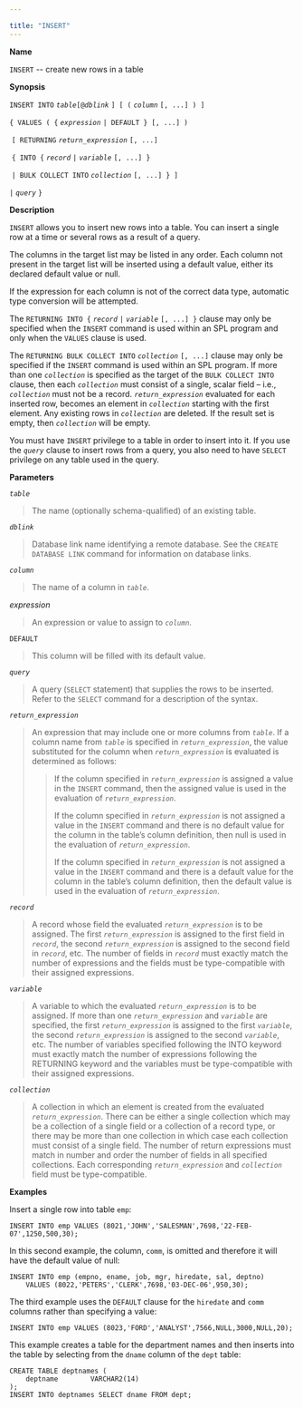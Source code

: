 ---

title: "INSERT"
---

<div id="insert" class="registered_link"></div>

**Name**

`INSERT` -- create new rows in a table

**Synopsis**

`INSERT INTO` *`table`*`[@`*`dblink`* `] [ (` *`column`* `[, ...] ) ]`

  `{ VALUES ( {` *`expression`* `| DEFAULT } [, ...] )`

​    `[ RETURNING` *`return_expression`* `[, ...]`

​        `{ INTO {` *`record`* `|` *`variable`* `[, ...] }`

​        `| BULK COLLECT INTO` *`collection`* `[, ...] } ]`

  `|` *`query`* `}`

**Description**

`INSERT` allows you to insert new rows into a table. You can insert a single row at a time or several rows as a result of a query.

The columns in the target list may be listed in any order. Each column not present in the target list will be inserted using a default value, either its declared default value or null.

If the expression for each column is not of the correct data type, automatic type conversion will be attempted.

The `RETURNING INTO {` *`record`* `|` *`variable`* `[, ...] }` clause may only be specified when the `INSERT` command is used within an SPL program and only when the `VALUES` clause is used.

The `RETURNING BULK COLLECT INTO` *`collection`* `[, ...]` clause may only be specified if the `INSERT` command is used within an SPL program. If more than one *`collection`* is specified as the target of the `BULK COLLECT INTO` clause, then each *`collection`* must consist of a single, scalar field – i.e., *`collection`* must not be a record. *`return_expression`* evaluated for each inserted row, becomes an element in *`collection`* starting with the first element. Any existing rows in *`collection`* are deleted. If the result set is empty, then *`collection`* will be empty.

You must have `INSERT` privilege to a table in order to insert into it. If you use the *`query`* clause to insert rows from a query, you also need to have `SELECT` privilege on any table used in the query.

**Parameters**

*`table`*

> The name (optionally schema-qualified) of an existing table.

*`dblink`*

> Database link name identifying a remote database. See the `CREATE DATABASE LINK` command for information on database links.

*`column`*

> The name of a column in *`table`*.

*expression*

> An expression or value to assign to *`column`*.

`DEFAULT`

> This column will be filled with its default value.

*`query`*

> A query (`SELECT` statement) that supplies the rows to be inserted. Refer to the `SELECT` command for a description of the syntax.

*`return_expression`*

> An expression that may include one or more columns from *`table`*. If a column name from *`table`* is specified in *`return_expression`*, the value substituted for the column when *`return_expression`* is evaluated is determined as follows:
>
> > If the column specified in *`return_expression`* is assigned a value in the `INSERT` command, then the assigned value is used in the evaluation of *`return_expression`*.
> >
> > If the column specified in *`return_expression`* is not assigned a value in the `INSERT` command and there is no default value for the column in the table’s column definition, then null is used in the evaluation of *`return_expression`*.
> >
> > If the column specified in *`return_expression`* is not assigned a value in the `INSERT` command and there is a default value for the column in the table’s column definition, then the default value is used in the evaluation of *`return_expression`*.

*`record`*

> A record whose field the evaluated *`return_expression`* is to be assigned. The first *`return_expression`* is assigned to the first field in *`record`*, the second *`return_expression`* is assigned to the second field in *`record`*, etc. The number of fields in *`record`* must exactly match the number of expressions and the fields must be type-compatible with their assigned expressions.

*`variable`*

> A variable to which the evaluated *`return_expression`* is to be assigned. If more than one *`return_expression`* and *`variable`* are specified, the first *`return_expression`* is assigned to the first *`variable`*, the second *`return_expression`* is assigned to the second *`variable`*, etc. The number of variables specified following the INTO keyword must exactly match the number of expressions following the RETURNING keyword and the variables must be type-compatible with their assigned expressions.

*`collection`*

> A collection in which an element is created from the evaluated *`return_expression`*. There can be either a single collection which may be a collection of a single field or a collection of a record type, or there may be more than one collection in which case each collection must consist of a single field. The number of return expressions must match in number and order the number of fields in all specified collections. Each corresponding *`return_expression`* and *`collection`* field must be type-compatible.

**Examples**

Insert a single row into table `emp`:

```
INSERT INTO emp VALUES (8021,'JOHN','SALESMAN',7698,'22-FEB-07',1250,500,30);
```

In this second example, the column, `comm`, is omitted and therefore it will have the default value of null:

```
INSERT INTO emp (empno, ename, job, mgr, hiredate, sal, deptno)
    VALUES (8022,'PETERS','CLERK',7698,'03-DEC-06',950,30);
```

The third example uses the `DEFAULT` clause for the `hiredate` and `comm` columns rather than specifying a value:

```
INSERT INTO emp VALUES (8023,'FORD','ANALYST',7566,NULL,3000,NULL,20);
```

This example creates a table for the department names and then inserts into the table by selecting from the `dname` column of the `dept` table:

```
CREATE TABLE deptnames (
    deptname        VARCHAR2(14)
);
INSERT INTO deptnames SELECT dname FROM dept;
```

